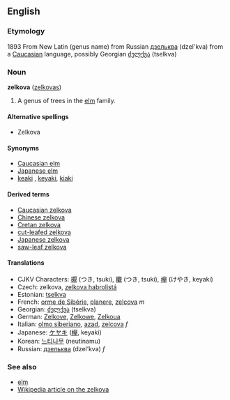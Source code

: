 ==English==
===Etymology===
1893 From New Latin (genus name) from Russian [[дзельква]] (dzel'kva) from a [[Caucasian]] language, possibly Georgian [[ძელქვა]] (tselkva)<!-- neither OED nor Kenkusha narrow it down further than Cauc. -->

===Noun===
'''zelkova''' ([[zelkovas]])

# A genus of trees in the [[elm]] family.

====Alternative spellings====
*Zelkova<!-- OED supplement -->
<!-- "zelcova" is also frequently seen, "zelkoua" occasionally -->

====Synonyms====
*[[Caucasian elm]]
*[[Japanese elm]]<!-- seems to also refer to Ulmus japonica -->
*[[keaki]]<!-- Illus. Encyc. of Trees, 1978-->, [[keyaki]], [[kiaki]]<!-- both OED supplement -->

====Derived terms====
*[[Caucasian zelkova]]
*[[Chinese zelkova]]
*[[Cretan zelkova]]
*[[cut-leafed zelkova]]
*[[Japanese zelkova]]
*[[saw-leaf zelkova]]

====Translations====
*CJKV Characters: [[槻]] (つき, tsuki), [[欟]] (つき, tsuki), [[欅]] (けやき, keyaki)
*Czech: zelkova, [[zelkova habrolistá]]
*Estonian: [[tselkva]]
*French: [[orme de Sibérie]], [[planere]], [[zelcova]] ''m''
*Georgian: [[ძელქვა]] (tselkva)
*German: [[Zelkove]], [[Zelkowe]], [[Zelkoua]]
*Italian: [[olmo siberiano]], [[azad]], [[zelcova]] ''f''
*Japanese: [[ケヤキ]] ([[欅]], keyaki)
*Korean: [[느티나무]] (neutinamu)
*Russian: [[дзельква]] (dzel’kva) ''f''

===See also===
*[[elm]]
*[[w:Zelkova|Wikipedia article on the zelkova]]